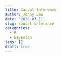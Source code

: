 ```yaml
---
title: Causal Inference
author: Jonny Law
date: '2020-03-11'
slug: causal-inference
categories:
  - R
  - Bayesian
tags: []
draft: true
---
```

